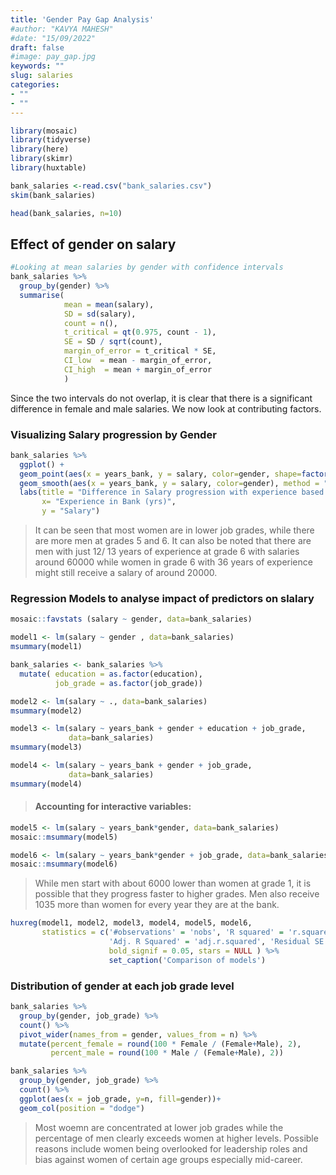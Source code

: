 ```yaml
---
title: 'Gender Pay Gap Analysis'
#author: "KAVYA MAHESH"
#date: "15/09/2022"
draft: false
#image: pay_gap.jpg
keywords: ""
slug: salaries
categories:  
- ""
- ""
---
```


```r
library(mosaic)
library(tidyverse)
library(here)
library(skimr)
library(huxtable)
```

```r

bank_salaries <-read.csv("bank_salaries.csv")
skim(bank_salaries)

head(bank_salaries, n=10)
```

## Effect of gender on salary

```r

#Looking at mean salaries by gender with confidence intervals
bank_salaries %>% 
  group_by(gender) %>% 
  summarise(
            mean = mean(salary),
            SD = sd(salary),
            count = n(),
            t_critical = qt(0.975, count - 1),
            SE = SD / sqrt(count),
            margin_of_error = t_critical * SE,
            CI_low  = mean - margin_of_error,
            CI_high  = mean + margin_of_error
            )

```

Since the two intervals do not overlap, it is clear that there is a significant difference in female and male salaries. We now look at contributing factors.

### Visualizing Salary progression by Gender

```r

bank_salaries %>% 
  ggplot() +
  geom_point(aes(x = years_bank, y = salary, color=gender, shape=factor(job_grade))) +
  geom_smooth(aes(x = years_bank, y = salary, color=gender), method = "lm") +
  labs(title = "Difference in Salary progression with experience based on Gender",
       x= "Experience in Bank (yrs)",
       y = "Salary")


```

> It can be seen that most women are in lower job grades, while there are more men at grades 5 and 6. It can also be noted that there are men with just 12/ 13 years of experience at grade 6 with salaries around 60000 while women in grade 6 with 36 years of experience might still receive a salary of around 20000.

### Regression Models to analyse impact of predictors on slalary

```r

mosaic::favstats (salary ~ gender, data=bank_salaries)

model1 <- lm(salary ~ gender , data=bank_salaries)
msummary(model1)

```

```r

bank_salaries <- bank_salaries %>% 
  mutate( education = as.factor(education),
          job_grade = as.factor(job_grade))

model2 <- lm(salary ~ ., data=bank_salaries)
msummary(model2)
```

```r

model3 <- lm(salary ~ years_bank + gender + education + job_grade, 
             data=bank_salaries)
msummary(model3)
```

```r


model4 <- lm(salary ~ years_bank + gender + job_grade, 
             data=bank_salaries)
msummary(model4)
```

> #### Accounting for interactive variables:

```r

model5 <- lm(salary ~ years_bank*gender, data=bank_salaries)
mosaic::msummary(model5)

model6 <- lm(salary ~ years_bank*gender + job_grade, data=bank_salaries)
mosaic::msummary(model6)

```

>While men start with about 6000 lower than women at grade 1, it is possible that they progress faster to higher grades. Men also receive 1035 more than women for every year they are at the bank.

```r

huxreg(model1, model2, model3, model4, model5, model6,
       statistics = c('#observations' = 'nobs', 'R squared' = 'r.squared',
                      'Adj. R Squared' = 'adj.r.squared', 'Residual SE' = 'sigma'),
                      bold_signif = 0.05, stars = NULL ) %>% 
                      set_caption('Comparison of models')

```

### Distribution of gender at each job grade level

```r
bank_salaries %>% 
  group_by(gender, job_grade) %>% 
  count() %>% 
  pivot_wider(names_from = gender, values_from = n) %>% 
  mutate(percent_female = round(100 * Female / (Female+Male), 2),
         percent_male = round(100 * Male / (Female+Male), 2)) 

bank_salaries %>% 
  group_by(gender, job_grade) %>% 
  count() %>% 
  ggplot(aes(x = job_grade, y=n, fill=gender))+
  geom_col(position = "dodge")


```

>Most woemn are concentrated at lower job grades while the percentage of men clearly exceeds women at higher levels. Possible reasons include women being overlooked for leadership roles and bias against women of certain age groups especially mid-career.
